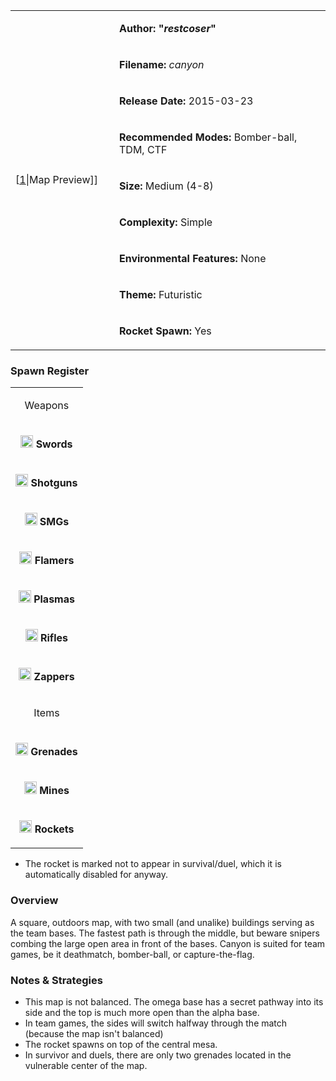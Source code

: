 {| border="1" cellpadding="2" width="800px"
|rowspan="9" width="150px"|[[File:Canyon.png|thumb|center]|Map Preview]]
|'''Author: "''restcoser''"'''
|-
|'''Filename:''' ''canyon''
|-
| '''Release Date:''' 2015-03-23
|-
|'''Recommended Modes:''' Bomber-ball, TDM, CTF
|-
|'''Size:''' Medium (4-8)
|-
|'''Complexity:''' Simple
|-
|'''Environmental Features:''' None
|-
|'''Theme:''' Futuristic
|-
|'''Rocket Spawn:''' Yes
|}


=== Spawn Register ===
{| border="1" cellpadding="2" width="250px"
|colspan="2" align="center"|Weapons
|-
|[[File:Sword.png|20px]] '''Swords''' || 3
|-
|[[File:Shotgun.png|20px]] '''Shotguns''' || 3
|-
|[[File:Smg.png|20px]] '''SMGs''' || 2
|-
|[[File:Flamer.png|20px]] '''Flamers''' || 3
|-
|[[File:Plasma.png|20px]] '''Plasmas''' || 2
|-
| [[File:Rifle.png|20px]] '''Rifles''' || 2
|-
| [[File:Zapper_grey.png|20px]] '''  Zappers''' || 2
|-
|colspan="2" align="center"|Items
|-
| [[File:Grenade.png|20px]] '''Grenades''' || 7 (2 in duel/survivor)
|-
| [[File:Mine.png|20px]] '''Mines''' || 4
|-
| [[File:Rocket.png|20px]] '''Rockets''' || 1*
|}
*The rocket is marked not to appear in survival/duel, which it is automatically disabled for anyway.
=== Overview ===

A square, outdoors map, with two small (and unalike) buildings serving as the team bases. The fastest path is through the middle, but beware snipers combing the large open area in front of the bases. Canyon is suited for team games, be it deathmatch, bomber-ball, or capture-the-flag.

=== Notes & Strategies ===

* This map is not balanced. The omega base has a secret pathway into its side and the top is much more open than the alpha base. 
* In team games, the sides will switch halfway through the match (because the map isn't balanced)
* The rocket spawns on top of the central mesa.
* In survivor and duels, there are only two grenades located in the vulnerable center of the map.